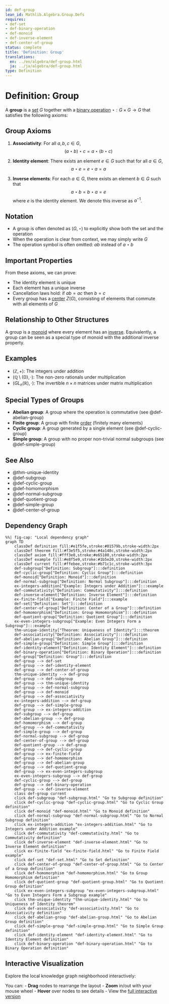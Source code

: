 ```yaml
---
id: def-group
lean_id: Mathlib.Algebra.Group.Defs
requires:
- def-set
- def-binary-operation
- def-monoid
- def-inverse-element
- def-center-of-group
status: complete
title: 'Definition: Group'
translations:
  en: ../en/algebra/def-group.html
  ja: ../ja/algebra/def-group.html
type: Definition
---
```


# Definition: Group {#def-group}

A **group** is a [set](../logic-set-theory/def-set.qmd) $G$ together with a [binary operation](def-binary-operation.qmd) $\star: G \times G \to G$ that satisfies the following axioms:

## Group Axioms

1. **Associativity**: For all $a, b, c \in G$,
   $$(a \star b) \star c = a \star (b \star c)$$

2. **Identity element**: There exists an element $e \in G$ such that for all $a \in G$,
   $$a \star e = e \star a = a$$

3. **Inverse elements**: For each $a \in G$, there exists an element $b \in G$ such that
   $$a \star b = b \star a = e$$
   where $e$ is the identity element. We denote this inverse as $a^{-1}$.

## Notation

- A group is often denoted as $(G, \star)$ to explicitly show both the set and the operation
- When the operation is clear from context, we may simply write $G$
- The operation symbol is often omitted: $ab$ instead of $a \star b$

## Important Properties

From these axioms, we can prove:

- The identity element is unique
- Each element has a unique inverse
- Cancellation laws hold: if $ab = ac$ then $b = c$
- Every group has a [center](def-center-of-group.qmd) $Z(G)$, consisting of elements that commute with all elements of $G$

## Relationship to Other Structures

A group is a [monoid](def-monoid.qmd) where every element has an [inverse](def-inverse-element.qmd). Equivalently, a group can be seen as a special type of monoid with the additional inverse property.

## Examples

- $(\mathbb{Z}, +)$: The integers under addition
- $(\mathbb{Q} \setminus \{0\}, \cdot)$: The non-zero rationals under multiplication
- $(GL_n(\mathbb{R}), \cdot)$: The invertible $n \times n$ matrices under matrix multiplication

## Special Types of Groups

- **Abelian group**: A group where the operation is commutative (see @def-abelian-group)
- **Finite group**: A group with finite [order](def-order.qmd) (finitely many elements)
- **Cyclic group**: A group generated by a single element (see @def-cyclic-group)
- **Simple group**: A group with no proper non-trivial normal subgroups (see @def-simple-group)

## See Also

- @thm-unique-identity
- @def-subgroup
- @def-cyclic-group
- @def-homomorphism
- @def-normal-subgroup
- @def-quotient-group
- @def-simple-group
- @def-center-of-group

## Dependency Graph

```mermaid
%%| fig-cap: "Local dependency graph"
graph TD
    classDef definition fill:#e1f5fe,stroke:#01579b,stroke-width:2px
    classDef theorem fill:#f3e5f5,stroke:#4a148c,stroke-width:2px
    classDef axiom fill:#fff3e0,stroke:#e65100,stroke-width:2px
    classDef example fill:#e8f5e9,stroke:#1b5e20,stroke-width:2px
    classDef current fill:#ffebee,stroke:#b71c1c,stroke-width:3px
    def-subgroup["Definition: Subgroup"]:::definition
    def-cyclic-group["Definition: Cyclic Group"]:::definition
    def-monoid["Definition: Monoid"]:::definition
    def-normal-subgroup["Definition: Normal Subgroup"]:::definition
    ex-integers-addition["Example: Integers under Addition"]:::example
    def-commutativity["Definition: Commutativity"]:::definition
    def-inverse-element["Definition: Inverse Element"]:::definition
    ex-finite-field["Example: Finite Field"]:::example
    def-set["Definition: Set"]:::definition
    def-center-of-group["Definition: Center of a Group"]:::definition
    def-homomorphism["Definition: Group Homomorphism"]:::definition
    def-quotient-group["Definition: Quotient Group"]:::definition
    ex-even-integers-subgroup["Example: Even Integers Form a Subgroup"]:::example
    thm-unique-identity["Theorem: Uniqueness of Identity"]:::theorem
    def-associativity["Definition: Associativity"]:::definition
    def-abelian-group["Definition: Abelian Group"]:::definition
    def-simple-group["Definition: Simple Group"]:::definition
    def-identity-element["Definition: Identity Element"]:::definition
    def-binary-operation["Definition: Binary Operation"]:::definition
    def-group["Definition: Group"]:::definition
    def-group --> def-set
    def-group --> def-identity-element
    def-group --> def-center-of-group
    thm-unique-identity --> def-group
    def-group --> def-subgroup
    def-group --> thm-unique-identity
    def-group --> def-normal-subgroup
    def-group --> def-monoid
    def-group --> def-associativity
    ex-integers-addition --> def-group
    def-group --> def-simple-group
    def-group --> ex-integers-addition
    def-subgroup --> def-group
    def-abelian-group --> def-group
    def-homomorphism --> def-group
    def-group --> def-commutativity
    def-simple-group --> def-group
    def-normal-subgroup --> def-group
    def-center-of-group --> def-group
    def-quotient-group --> def-group
    def-group --> def-cyclic-group
    def-group --> ex-finite-field
    def-group --> def-homomorphism
    def-group --> def-abelian-group
    def-group --> def-quotient-group
    def-group --> ex-even-integers-subgroup
    ex-even-integers-subgroup --> def-group
    def-cyclic-group --> def-group
    def-group --> def-binary-operation
    def-group --> def-inverse-element
    class def-group current
    click def-subgroup "def-subgroup.html" "Go to Subgroup definition"
    click def-cyclic-group "def-cyclic-group.html" "Go to Cyclic Group definition"
    click def-monoid "def-monoid.html" "Go to Monoid definition"
    click def-normal-subgroup "def-normal-subgroup.html" "Go to Normal Subgroup definition"
    click ex-integers-addition "ex-integers-addition.html" "Go to Integers under Addition example"
    click def-commutativity "def-commutativity.html" "Go to Commutativity definition"
    click def-inverse-element "def-inverse-element.html" "Go to Inverse Element definition"
    click ex-finite-field "ex-finite-field.html" "Go to Finite Field example"
    click def-set "def-set.html" "Go to Set definition"
    click def-center-of-group "def-center-of-group.html" "Go to Center of a Group definition"
    click def-homomorphism "def-homomorphism.html" "Go to Group Homomorphism definition"
    click def-quotient-group "def-quotient-group.html" "Go to Quotient Group definition"
    click ex-even-integers-subgroup "ex-even-integers-subgroup.html" "Go to Even Integers Form a Subgroup example"
    click thm-unique-identity "thm-unique-identity.html" "Go to Uniqueness of Identity theorem"
    click def-associativity "def-associativity.html" "Go to Associativity definition"
    click def-abelian-group "def-abelian-group.html" "Go to Abelian Group definition"
    click def-simple-group "def-simple-group.html" "Go to Simple Group definition"
    click def-identity-element "def-identity-element.html" "Go to Identity Element definition"
    click def-binary-operation "def-binary-operation.html" "Go to Binary Operation definition"
```

## Interactive Visualization

Explore the local knowledge graph neighborhood interactively:

::: {.graph-viz data-id="def-group" data-width="700" data-height="500"}
:::

You can:
- **Drag** nodes to rearrange the layout
- **Zoom** in/out with your mouse wheel
- **Hover** over nodes to see details
- View the [full interactive version](../../output/interactive/en/def-group.html){target="_blank"}

